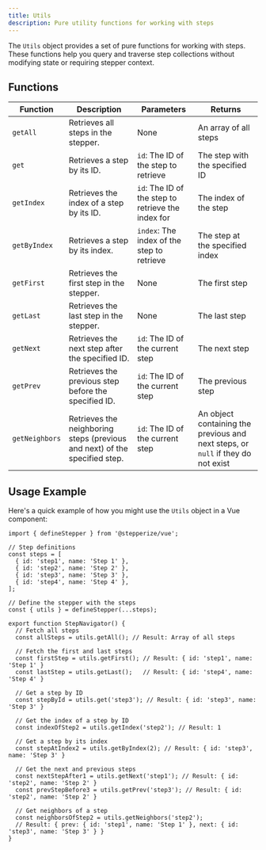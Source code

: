```yaml
---
title: Utils
description: Pure utility functions for working with steps
---
```


The `Utils` object provides a set of pure functions for working with steps. These functions help you query and traverse step collections without modifying state or requiring stepper context.

## Functions

| Function | Description | Parameters | Returns |
| --- | --- | --- | --- |
| `getAll` | Retrieves all steps in the stepper. | None | An array of all steps |
| `get` | Retrieves a step by its ID. | `id`: The ID of the step to retrieve | The step with the specified ID |
| `getIndex` | Retrieves the index of a step by its ID. | `id`: The ID of the step to retrieve the index for | The index of the step |
| `getByIndex` | Retrieves a step by its index. | `index`: The index of the step to retrieve | The step at the specified index |
| `getFirst` | Retrieves the first step in the stepper. | None | The first step |
| `getLast` | Retrieves the last step in the stepper. | None | The last step |
| `getNext` | Retrieves the next step after the specified ID. | `id`: The ID of the current step | The next step |
| `getPrev` | Retrieves the previous step before the specified ID. | `id`: The ID of the current step | The previous step |
| `getNeighbors` | Retrieves the neighboring steps (previous and next) of the specified step. | `id`: The ID of the current step | An object containing the previous and next steps, or `null` if they do not exist |

## Usage Example

Here's a quick example of how you might use the `Utils` object in a Vue component:

```tsx
import { defineStepper } from '@stepperize/vue';

// Step definitions
const steps = [
  { id: 'step1', name: 'Step 1' },
  { id: 'step2', name: 'Step 2' },
  { id: 'step3', name: 'Step 3' },
  { id: 'step4', name: 'Step 4' },
];

// Define the stepper with the steps
const { utils } = defineStepper(...steps);

export function StepNavigator() {
  // Fetch all steps
  const allSteps = utils.getAll(); // Result: Array of all steps

  // Fetch the first and last steps
  const firstStep = utils.getFirst(); // Result: { id: 'step1', name: 'Step 1' }
  const lastStep = utils.getLast();   // Result: { id: 'step4', name: 'Step 4' }

  // Get a step by ID
  const stepById = utils.get('step3'); // Result: { id: 'step3', name: 'Step 3' }

  // Get the index of a step by ID
  const indexOfStep2 = utils.getIndex('step2'); // Result: 1

  // Get a step by its index
  const stepAtIndex2 = utils.getByIndex(2); // Result: { id: 'step3', name: 'Step 3' }

  // Get the next and previous steps
  const nextStepAfter1 = utils.getNext('step1'); // Result: { id: 'step2', name: 'Step 2' }
  const prevStepBefore3 = utils.getPrev('step3'); // Result: { id: 'step2', name: 'Step 2' }

  // Get neighbors of a step
  const neighborsOfStep2 = utils.getNeighbors('step2'); 
  // Result: { prev: { id: 'step1', name: 'Step 1' }, next: { id: 'step3', name: 'Step 3' } }
}
```

